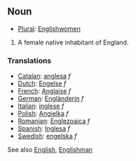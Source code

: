 ==Noun==
*[[Plural]]: [[Englishwomen]]

#A female native inhabitant of England.

===Translations===
*[[Catalan]]: [[anglesa]] ''f''
*[[Dutch]]: [[Engelse]] ''f''
*[[French]]: [[Anglaise]] ''f''
*[[German]]: [[Engländerin]] ''f''
*[[Italian]]: [[inglese]] ''f''
*[[Polish]]: [[Angielka]] ''f''
*[[Romanian]]: [[Englezoaica]] ''f''
*[[Spanish]]: [[Inglesa]] ''f''
*[[Swedish]]: [[engelska]] ''f''

See also [[English]], [[Englishman]]